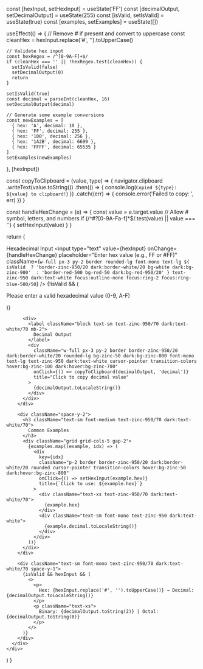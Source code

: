   const [hexInput, setHexInput] = useState('FF')
  const [decimalOutput, setDecimalOutput] = useState(255)
  const [isValid, setIsValid] = useState(true)
  const [examples, setExamples] = useState([])

  useEffect(() => {
    // Remove # if present and convert to uppercase
    const cleanHex = hexInput.replace('#', '').toUpperCase()
    
    // Validate hex input
    const hexRegex = /^[0-9A-F]+$/
    if (cleanHex === '' || !hexRegex.test(cleanHex)) {
      setIsValid(false)
      setDecimalOutput(0)
      return
    }

    setIsValid(true)
    const decimal = parseInt(cleanHex, 16)
    setDecimalOutput(decimal)

    // Generate some example conversions
    const newExamples = [
      { hex: 'A', decimal: 10 },
      { hex: 'FF', decimal: 255 },
      { hex: '100', decimal: 256 },
      { hex: '1A2B', decimal: 6699 },
      { hex: 'FFFF', decimal: 65535 }
    ]
    setExamples(newExamples)
  }, [hexInput])

  const copyToClipboard = (value, type) => {
    navigator.clipboard
      .writeText(value.toString())
      .then(() => {
        console.log(`Copied ${type}: ${value} to clipboard!`)
      })
      .catch((err) => {
        console.error('Failed to copy: ', err)
      })
  }

  const handleHexChange = (e) => {
    const value = e.target.value
    // Allow # symbol, letters, and numbers
    if (/^#?[0-9A-Fa-f]*$/.test(value) || value === '') {
      setHexInput(value)
    }
  }

  return (
    <div className="p-4 border dark:border-zinc-950/80 rounded-xl not-prose">
      <div className="space-y-4">
        <div className="space-y-3">
          <div>
            <label className="block text-sm text-zinc-950/70 dark:text-white/70 mb-2">
              Hexadecimal Input
            </label>
            <input
              type="text"
              value={hexInput}
              onChange={handleHexChange}
              placeholder="Enter hex value (e.g., FF or #FF)"
              className={`w-full px-3 py-2 border rounded-lg font-mono text-lg ${
                isValid 
                  ? 'border-zinc-950/20 dark:border-white/20 bg-white dark:bg-zinc-900' 
                  : 'border-red-500 bg-red-50 dark:bg-red-950/20'
              } text-zinc-950 dark:text-white focus:outline-none focus:ring-2 focus:ring-blue-500/50`}
            />
            {!isValid && (
              <p className="text-red-500 text-sm mt-1">
                Please enter a valid hexadecimal value (0-9, A-F)
              </p>
            )}
          </div>

          <div>
            <label className="block text-sm text-zinc-950/70 dark:text-white/70 mb-2">
              Decimal Output
            </label>
            <div
              className="w-full px-3 py-2 border border-zinc-950/20 dark:border-white/20 rounded-lg bg-zinc-50 dark:bg-zinc-800 font-mono text-lg text-zinc-950 dark:text-white cursor-pointer transition-colors hover:bg-zinc-100 dark:hover:bg-zinc-700"
              onClick={() => copyToClipboard(decimalOutput, 'decimal')}
              title="Click to copy decimal value"
            >
              {decimalOutput.toLocaleString()}
            </div>
          </div>
        </div>

        <div className="space-y-2">
          <h3 className="text-sm font-medium text-zinc-950/70 dark:text-white/70">
            Common Examples
          </h3>
          <div className="grid grid-cols-5 gap-2">
            {examples.map((example, idx) => (
              <div
                key={idx}
                className="p-2 border border-zinc-950/20 dark:border-white/20 rounded cursor-pointer transition-colors hover:bg-zinc-50 dark:hover:bg-zinc-800"
                onClick={() => setHexInput(example.hex)}
                title={`Click to use: ${example.hex}`}
              >
                <div className="text-xs text-zinc-950/70 dark:text-white/70">
                  {example.hex}
                </div>
                <div className="text-sm font-mono text-zinc-950 dark:text-white">
                  {example.decimal.toLocaleString()}
                </div>
              </div>
            ))}
          </div>
        </div>

        <div className="text-sm font-mono text-zinc-950/70 dark:text-white/70 space-y-1">
          {isValid && hexInput && (
            <>
              <p>
                Hex: {hexInput.replace('#', '').toUpperCase()} → Decimal: {decimalOutput.toLocaleString()}
              </p>
              <p className="text-xs">
                Binary: {decimalOutput.toString(2)} | Octal: {decimalOutput.toString(8)}
              </p>
            </>
          )}
        </div>
      </div>
    </div>
  )
}